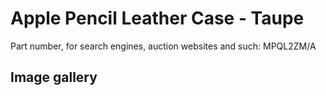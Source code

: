 
# Apple Pencil Leather Case - Taupe

Part number, for search engines, auction websites and such: MPQL2ZM/A

## Image gallery

<div style={{ width: "768px" }}>
  <GalleryComponent
    images={[
      {
        original: "/everysource/MPQL2.webp",
        thumbnail: "/everypreview/MPQL2.webp",
      },
      {
        original: "/everysource/MPQL2_AV1.webp",
        thumbnail: "/everypreview/MPQL2_AV1.webp",
      },
      {
        original: "/everysource/MPQL2_AV2.webp",
        thumbnail: "/everypreview/MPQL2_AV2.webp",
      }
    ]}
  />
</div>